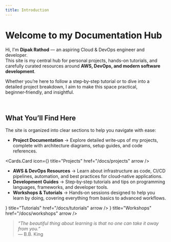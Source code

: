 ```yaml
---
title: Introduction
---
```



# Welcome to my Documentation Hub

Hi, I'm **Dipak Rathod** — an aspiring Cloud & DevOps engineer and developer.  
This site is my central hub for personal projects, hands-on tutorials, and carefully curated resources around **AWS, DevOps, and modern software development**.

Whether you’re here to follow a step‑by‑step tutorial or to dive into a detailed project breakdown, I aim to make this space practical, beginner‑friendly, and insightful.

<br/>

## What You’ll Find Here

The site is organized into clear sections to help you navigate with ease:

- **Project Documentation** → Explore detailed write‑ups of my projects, complete with architecture diagrams, setup guides, and code references.  

<Cards.Card
  icon={<VscRepo />}
  title="Projects"
  href="/docs/projects"
  arrow
/>

- **AWS & DevOps Resources** → Learn about infrastructure as code, CI/CD pipelines, automation, and best practices for cloud‑native applications.  
- **Development Guides** → Step‑by‑step tutorials and tips on programming languages, frameworks, and developer tools.  
- **Workshops & Tutorials** → Hands‑on sessions designed to help you learn by doing, covering everything from basics to advanced workflows.  

<Cards>
  <Cards.Card
    icon={<VscTools />}
    title="Tutorials"
    href="/docs/tutorials"
    arrow
  />
  <Cards.Card
    icon={<GrWorkshop />}
    title="Workshops"
    href="/docs/workshops"
    arrow
  />
</Cards>

<br/>

> _“The beautiful thing about learning is that no one can take it away from you.”_  
> — B.B. King
